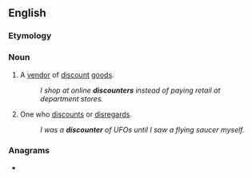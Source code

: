 {{also|Discounter}}
==English==

===Etymology===
{{suffix|en|discount|er}}

===Noun===
{{en-noun}}

# A [[vendor]] of [[discount#Adjective|discount]] [[goods]].
#: ''I shop at online '''discounters''' instead of paying retail at department stores.''
# One who [[discount#Verb|discount]]s or [[disregard]]s.
#: ''I was a '''discounter''' of UFOs until I saw a flying saucer myself.''

===Anagrams===
* {{anagrams|en|a=cdeinorstu|introduces|rediscount|reductions}}